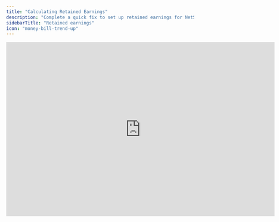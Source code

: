 ```yaml
---
title: "Calculating Retained Earnings"
description: "Complete a quick fix to set up retained earnings for NetSuite, Xero, or QuickBooks Online."
sidebarTitle: "Retained earnings"
icon: "money-bill-trend-up"
---
```


<iframe width="720" height="467" src="https://www.loom.com/embed/82c6f24084364b4dbbddbabd504ca943?sid=531cd2c5-b672-48a5-83c1-95d42db54f57" frameborder="0" webkitallowfullscreen mozallowfullscreen allowfullscreen />

When importing your chart of accounts from Oracle NetSuite, Xero, or QuickBooks Online, Francis does not currently include a retained earnings account. Manually calculating retained earnings is therefore necessary on your balance sheet for these entities.

<Info>
  Including retained earnings for Netsuite, Xero and Quickbooks Online is scheduled for release during 2025. If you have questions about this upcoming feature, feel free to reach out at [support@francis.app](mailto:support@francis.app).
</Info>

Retained earnings are calculated by adding net profit (or loss) to the prior period’s retained earnings balance:

```typescript
// Basic example
= "Retained earnings"[-1] + "Net profit"[0]
```

If currency conversion is enabled on your NetSuite, Xero, or Quickbooks connection, the retained earnings formula must account for differences between average and closing exchange rates:

1. **Retained earnings (starting value):** Adjust to the new month’s closing exchange rate.

2. **Net profit (current month):** Convert from the average exchange rate to the closing rate.

```typescript
// Currency conversion example
= "Retained earnings"[-1] / "Exchange rate - closing"[-1] * "Exchange rate - closing"[0] 
+ "Net profit"[0] / "Exchange rate - avg"[0] * "Exchange rate - closing"[0]
```